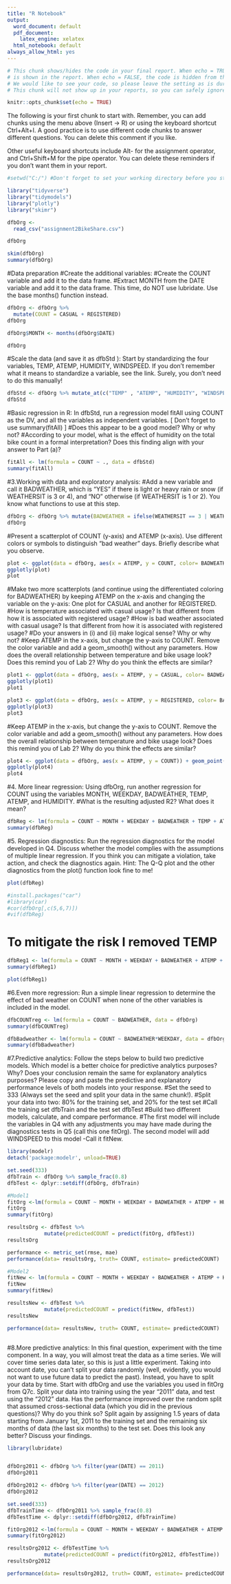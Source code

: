 ```yaml
---
title: "R Notebook"
output:
  word_document: default
  pdf_document:
    latex_engine: xelatex
  html_notebook: default
always_allow_html: yes
---
```


```r

# This chunk shows/hides the code in your final report. When echo = TRUE, the code
# is shown in the report. When echo = FALSE, the code is hidden from the final report.
# We would like to see your code, so please leave the setting as is during the course.
# This chunk will not show up in your reports, so you can safely ignore its existence.

knitr::opts_chunk$set(echo = TRUE)

```


The following is your first chunk to start with. Remember, you can add chunks using the menu
above (Insert -> R) or using the keyboard shortcut Ctrl+Alt+I. A good practice is to use
different code chunks to answer different questions. You can delete this comment if you like.

Other useful keyboard shortcuts include Alt- for the assignment operator, and Ctrl+Shift+M
for the pipe operator. You can delete these reminders if you don't want them in your report.

```r
#setwd("C:/") #Don't forget to set your working directory before you start!

library("tidyverse")
library("tidymodels")
library("plotly")
library("skimr")
```

```r

dfbOrg <-
  read_csv("assignment2BikeShare.csv")

dfbOrg
```
```r
skim(dfbOrg)
summary(dfbOrg)
```
#Data preparation
#Create the additional variables:
#Create the COUNT variable and add it to the data frame.
#Extract MONTH from the DATE variable and add it to the data frame. This time, do NOT use lubridate. Use the base months() function instead.

```r

dfbOrg <- dfbOrg %>%
  mutate(COUNT = CASUAL + REGISTERED)
dfbOrg

dfbOrg$MONTH <- months(dfbOrg$DATE)

dfbOrg
```
#Scale the data (and save it as dfbStd ): Start by standardizing the four variables, TEMP, ATEMP, HUMIDITY, WINDSPEED. If you don’t remember what it means to standardize a variable, see the link. Surely, you don’t need to do this manually!

```r
dfbStd <- dfbOrg %>% mutate_at(c("TEMP" , "ATEMP", "HUMIDITY", "WINDSPEED"), ~scale(.) %>% as.vector()) 
dfbStd


```

#Basic regression in R: In dfbStd, run a regression model fitAll using COUNT as the DV, and all the variables as independent variables. [ Don’t forget to use summary(fitAll) ]
#Does this appear to be a good model? Why or why not?
#According to your model, what is the effect of humidity on the total bike count in a formal interpretation? Does this finding align with your answer to Part (a)?
```r
fitAll <- lm(formula = COUNT ~ ., data = dfbStd)
summary(fitAll)

```
#3.Working with data and exploratory analysis:
#Add a new variable and call it BADWEATHER, which is “YES” if there is light or heavy rain or snow (if WEATHERSIT is 3 or 4), and “NO” otherwise (if WEATHERSIT is 1 or 2). You know what functions to use at this step.

```r
dfbOrg <- dfbOrg %>% mutate(BADWEATHER = ifelse(WEATHERSIT == 3 | WEATHERSIT == 4, "YES", "NO"))
dfbOrg
```
#Present a scatterplot of COUNT (y-axis) and ATEMP (x-axis). Use different colors or symbols to distinguish “bad weather” days. Briefly describe what you observe.
```r
plot <- ggplot(data = dfbOrg, aes(x = ATEMP, y = COUNT, color= BADWEATHER)) + geom_point()
ggplotly(plot)
plot
```
#Make two more scatterplots (and continue using the differentiated coloring for BADWEATHER) by keeping ATEMP on the x-axis and changing the variable on the y-axis: One plot for CASUAL and another for REGISTERED.
#How is temperature associated with casual usage? Is that different from how it is associated with registered usage?
#How is bad weather associated with casual usage? Is that different from how it is associated with registered usage?
#Do your answers in (i) and (ii) make logical sense? Why or why not?
#Keep ATEMP in the x-axis, but change the y-axis to COUNT. Remove the color variable and add a geom_smooth() without any parameters. How does the overall relationship between temperature and bike usage look? Does this remind you of Lab 2? Why do you think the effects are similar?



```r
plot1 <- ggplot(data = dfbOrg, aes(x = ATEMP, y = CASUAL, color= BADWEATHER)) + geom_point()
ggplotly(plot1)
plot1
```

```r
plot3 <- ggplot(data = dfbOrg, aes(x = ATEMP, y = REGISTERED, color= BADWEATHER)) + geom_point()
ggplotly(plot3)
plot3
```
#Keep ATEMP in the x-axis, but change the y-axis to COUNT. Remove the color variable and add a geom_smooth() without any parameters. How does the overall relationship between temperature and bike usage look? Does this remind you of Lab 2? Why do you think the effects are similar?

```r
plot4 <- ggplot(data = dfbOrg, aes(x = ATEMP, y = COUNT)) + geom_point() + geom_smooth()
ggplotly(plot4)
plot4
```
#4. More linear regression: Using dfbOrg, run another regression for COUNT using the variables MONTH, WEEKDAY, BADWEATHER, TEMP, ATEMP, and HUMIDITY.
#What is the resulting adjusted R2? What does it mean?
```r
dfbReg <- lm(formula = COUNT ~ MONTH + WEEKDAY + BADWEATHER + TEMP + ATEMP + HUMIDITY, data = dfbOrg)
summary(dfbReg)
```
#5. Regression diagnostics: Run the regression diagnostics for the model developed in Q4. Discuss whether the model complies with the assumptions of multiple linear regression. If you think you can mitigate a violation, take action, and check the diagnostics again. Hint: The Q-Q plot and the other diagnostics from the plot() function look fine to me!

```r
plot(dfbReg)
```
```r
#install.packages("car")
#library(car)
#cor(dfbOrg[,c(5,6,7)])
#vif(dfbReg)
```

# To mitigate the risk I removed TEMP 

```r
dfbReg1 <- lm(formula = COUNT ~ MONTH + WEEKDAY + BADWEATHER + ATEMP + HUMIDITY, data = dfbOrg)
summary(dfbReg1)
```
```r
plot(dfbReg1)
```


#6.Even more regression: Run a simple linear regression to determine the effect of bad weather on COUNT when none of the other variables is included in the model.

```r
dfbCOUNTreg <- lm(formula = COUNT ~ BADWEATHER, data = dfbOrg)
summary(dfbCOUNTreg)
```

```r
dfbBadweather <- lm(formula = COUNT ~ BADWEATHER*WEEKDAY, data = dfbOrg)
summary(dfbBadweather)

```
#7.Predictive analytics: Follow the steps below to build two predictive models. Which model is a better choice for predictive analytics purposes? Why? Does your conclusion remain the same for explanatory analytics purposes? Please copy and paste the predictive and explanatory performance levels of both models into your response.
#Set the seed to 333 (Always set the seed and split your data in the same chunk!).
#Split your data into two: 80% for the training set, and 20% for the test set
#Call the training set dfbTrain and the test set dfbTest
#Build two different models, calculate, and compare performance.
#The first model will include the variables in Q4 with any adjustments you may have made during the diagnostics tests in Q5 (call this one fitOrg). The second model will add WINDSPEED to this model -Call it fitNew.
```r
library(modelr)
detach('package:modelr', unload=TRUE)

set.seed(333)
dfbTrain <- dfbOrg %>% sample_frac(0.8)
dfbTest <- dplyr::setdiff(dfbOrg, dfbTrain)

#Model1
fitOrg <-lm(formula = COUNT ~ MONTH + WEEKDAY + BADWEATHER + ATEMP + HUMIDITY, data = dfbOrg)
fitOrg
summary(fitOrg)
```


```r
resultsOrg <- dfbTest %>%
  			mutate(predictedCOUNT = predict(fitOrg, dfbTest))
resultsOrg
```


```r
performance <- metric_set(rmse, mae)
performance(data= resultsOrg, truth= COUNT, estimate= predictedCOUNT)
```


```r
#Model2
fitNew <- lm(formula = COUNT ~ MONTH + WEEKDAY + BADWEATHER + ATEMP + HUMIDITY + WINDSPEED , data = dfbOrg)
fitNew
summary(fitNew)
```


```r
resultsNew <- dfbTest %>%
  			mutate(predictedCOUNT = predict(fitNew, dfbTest))
resultsNew
```


```r
performance(data= resultsNew, truth= COUNT, estimate= predictedCOUNT)



```
#8.More predictive analytics: In this final question, experiment with the time component. In a way, you will almost treat the data as a time series. We will cover time series data later, so this is just a little experiment. Taking into account date, you can’t split your data randomly (well, evidently, you would not want to use future data to predict the past). Instead, you have to split your data by time. Start with dfbOrg and use the variables you used in fitOrg from Q7c. Split your data into training using the year “2011” data, and test using the “2012” data. Has the performance improved over the random split that assumed cross-sectional data (which you did in the previous questions)? Why do you think so? Split again by assigning 1.5 years of data starting from January 1st, 2011 to the training set and the remaining six months of data (the last six months) to the test set. Does this look any better? Discuss your findings.

```r
library(lubridate)


dfbOrg2011 <- dfbOrg %>% filter(year(DATE) == 2011)
dfbOrg2011

dfbOrg2012 <- dfbOrg %>% filter(year(DATE) == 2012)
dfbOrg2012
```


```r
set.seed(333)
dfbTrainTime <- dfbOrg2011 %>% sample_frac(0.8)
dfbTestTime <- dplyr::setdiff(dfbOrg2012, dfbTrainTime)

fitOrg2012 <-lm(formula = COUNT ~ MONTH + WEEKDAY + BADWEATHER + ATEMP + HUMIDITY, data = dfbOrg2011)
summary(fitOrg2012)
```


```r
resultsOrg2012 <- dfbTestTime %>%
  			mutate(predictedCOUNT = predict(fitOrg2012, dfbTestTime))
resultsOrg2012
```


```r
performance(data= resultsOrg2012, truth= COUNT, estimate= predictedCOUNT)

```



